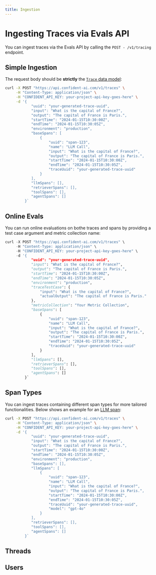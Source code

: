 ```yaml
---
title: Ingestion
---
```



# Ingesting Traces via Evals API

You can ingest traces via the Evals API by calling the `POST - /v1/tracing` endpoint.

## Simple Ingestion

The request body should be **strictly** the [`Trace` data model](/api/traces/data-model):

```bash showLineNumbers
curl -X POST "https://api.confident-ai.com/v1/traces" \
     -H "Content-Type: application/json" \
     -H "CONFIDENT_API_KEY: your-project-api-key-goes-here" \
     -d '{
            "uuid": "your-generated-trace-uuid",
            "input": "What is the capital of France?",
            "output": "The capital of France is Paris.",
            "startTime": "2024-01-15T10:30:00Z",
            "endTime": "2024-01-15T10:30:05Z",
            "environment": "production",
            "baseSpans": [
                {
                    "uuid": "span-123",
                    "name": "LLM Call",
                    "input": "What is the capital of France?",
                    "output": "The capital of France is Paris.",
                    "startTime": "2024-01-15T10:30:00Z",
                    "endTime": "2024-01-15T10:30:05Z",
                    "traceUuid": "your-generated-trace-uuid"
                }
            ],
            "llmSpans": [],
            "retrieverSpans": [],
            "toolSpans": [],
            "agentSpans": []
         }`
```

## Online Evals

You can run online evaluations on bothe traces and spans by providing a test case argument and metric collection name:

```python showLineNumbers {11, 15}
curl -X POST "https://api.confident-ai.com/v1/traces" \
     -H "Content-Type: application/json" \
     -H "CONFIDENT_API_KEY: your-project-api-key-goes-here" \
     -d '{
            "uuid": "your-generated-trace-uuid",
            "input": "What is the capital of France?",
            "output": "The capital of France is Paris.",
            "startTime": "2024-01-15T10:30:00Z",
            "endTime": "2024-01-15T10:30:05Z",
            "environment": "production",
            "traceTestCase": {
                "input": "What is the capital of France?",
                "actualOutput": "The capital of France is Paris."
            },
            "metricCollection": "Your Metric Collection",
            "baseSpans": [
                {
                    "uuid": "span-123",
                    "name": "LLM Call",
                    "input": "What is the capital of France?",
                    "output": "The capital of France is Paris.",
                    "startTime": "2024-01-15T10:30:00Z",
                    "endTime": "2024-01-15T10:30:05Z",
                    "traceUuid": "your-generated-trace-uuid"
                }
            ],
            "llmSpans": [],
            "retrieverSpans": [],
            "toolSpans": [],
            "agentSpans": []
         }`
```

## Span Types

You can ingest traces containing different span types for more tailored functionalities. Below shows an example for an [LLM span](/api/traces/data-model#llm-span):

```bash showLineNumbers {12, 21}
curl -X POST "https://api.confident-ai.com/v1/traces" \
     -H "Content-Type: application/json" \
     -H "CONFIDENT_API_KEY: your-project-api-key-goes-here" \
     -d '{
            "uuid": "your-generated-trace-uuid",
            "input": "What is the capital of France?",
            "output": "The capital of France is Paris.",
            "startTime": "2024-01-15T10:30:00Z",
            "endTime": "2024-01-15T10:30:05Z",
            "environment": "production",
            "baseSpans": [],
            "llmSpans": [
                {
                    "uuid": "span-123",
                    "name": "LLM Call",
                    "input": "What is the capital of France?",
                    "output": "The capital of France is Paris.",
                    "startTime": "2024-01-15T10:30:00Z",
                    "endTime": "2024-01-15T10:30:05Z",
                    "traceUuid": "your-generated-trace-uuid",
                    "model": "gpt-4o"
                }
            ],
            "retrieverSpans": [],
            "toolSpans": [],
            "agentSpans": []
         }`
```

## Threads

## Users